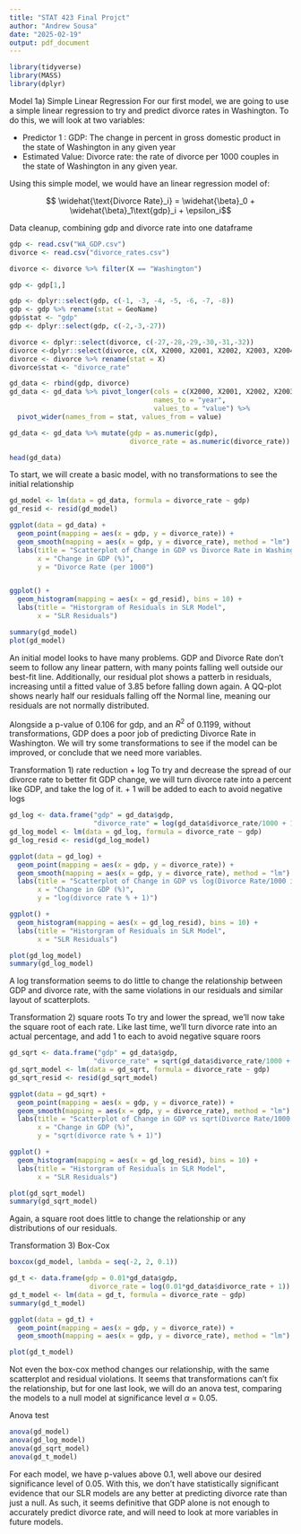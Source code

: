 ```yaml
---
title: "STAT 423 Final Projct"
author: "Andrew Sousa"
date: "2025-02-19"
output: pdf_document
---
```


```r
library(tidyverse)
library(MASS)
library(dplyr)
```

Model 1a) Simple Linear Regression
For our first model, we are going to use a simple linear regression to try and predict divorce rates in Washington. To do this, we will look at two variables:

- Predictor 1 : GDP: The change in percent in gross domestic product in the state of Washington in any given year 
- Estimated Value: Divorce rate: the rate of divorce per 1000 couples in the state of Washington in any given year.

Using this simple model, we would have an linear regression model of:

$$ \widehat{\text{Divorce Rate}_i} = \widehat{\beta}_0 + \widehat{\beta}_1\text{gdp}_i + \epsilon_i$$

Data cleanup, combining gdp and divorce rate into one dataframe
```r
gdp <- read.csv("WA_GDP.csv")
divorce <- read.csv("divorce_rates.csv")

divorce <- divorce %>% filter(X == "Washington")

gdp <- gdp[1,]

gdp <- dplyr::select(gdp, c(-1, -3, -4, -5, -6, -7, -8))
gdp <- gdp %>% rename(stat = GeoName)
gdp$stat <- "gdp"
gdp <- dplyr::select(gdp, c(-2,-3,-27))

divorce <- dplyr::select(divorce, c(-27,-28,-29,-30,-31,-32))
divorce <-dplyr::select(divorce, c(X, X2000, X2001, X2002, X2003, X2004, X2005, X2006, X2007, X2008, X2009, X2010, X2011, X2012, X2013, X2014, X2015, X2016, X2017, X2018, X2019, X2020, X2021, X2022))
divorce <- divorce %>% rename(stat = X)
divorce$stat <- "divorce_rate"

gd_data <- rbind(gdp, divorce)
gd_data <- gd_data %>% pivot_longer(cols = c(X2000, X2001, X2002, X2003, X2004, X2005, X2006, X2007, X2008, X2009, X2010, X2011, X2012, X2013, X2014, X2015, X2016, X2017, X2018, X2019, X2020, X2021, X2022),
                                    names_to = "year",
                                    values_to = "value") %>%
  pivot_wider(names_from = stat, values_from = value)

gd_data <- gd_data %>% mutate(gdp = as.numeric(gdp),
                              divorce_rate = as.numeric(divorce_rate))

head(gd_data)
```


To start, we will create a basic model, with no transformations to see the initial relationship
```r
gd_model <- lm(data = gd_data, formula = divorce_rate ~ gdp)
gd_resid <- resid(gd_model)

ggplot(data = gd_data) +
  geom_point(mapping = aes(x = gdp, y = divorce_rate)) +
  geom_smooth(mapping = aes(x = gdp, y = divorce_rate), method = "lm") +
  labs(title = "Scatterplot of Change in GDP vs Divorce Rate in Washington",
       x = "Change in GDP (%)",
       y = "Divorce Rate (per 1000")


ggplot() +
  geom_histogram(mapping = aes(x = gd_resid), bins = 10) +
  labs(title = "Historgram of Residuals in SLR Model",
       x = "SLR Residuals")

summary(gd_model)
plot(gd_model)
```
An initial model looks to have many problems. GDP and Divorce Rate don't seem to follow any linear pattern, with many points falling well outside our best-fit line. Additionally, our residual plot shows a patterb in residuals, increasing until a fitted value of 3.85 before falling down again. A QQ-plot shows nearly half our residuals falling off the Normal line, meaning our residuals are not normally distributed. 

Alongside a p-value of 0.106 for gdp, and an $R^2$ of 0.1199, without transformations, GDP does a poor job of predicting Divorce Rate in Washington. We will try some transformations to see if the model can be improved, or conclude that we need more variables.

Transformation 1) rate reduction + log
To try and decrease the spread of our divorce rate to better fit GDP change, we will turn divorce rate into a percent like GDP, and take the log of it. + 1 will be added to each to avoid negative logs 
```r
gd_log <- data.frame("gdp" = gd_data$gdp,
                     "divorce_rate" = log(gd_data$divorce_rate/1000 + 1))
gd_log_model <- lm(data = gd_log, formula = divorce_rate ~ gdp)
gd_log_resid <- resid(gd_log_model)

ggplot(data = gd_log) +
  geom_point(mapping = aes(x = gdp, y = divorce_rate)) +
  geom_smooth(mapping = aes(x = gdp, y = divorce_rate), method = "lm") +
  labs(title = "Scatterplot of Change in GDP vs log(Divorce Rate/1000 in Washington)",
       x = "Change in GDP (%)",
       y = "log(divorce rate % + 1)")

ggplot() +
  geom_histogram(mapping = aes(x = gd_log_resid), bins = 10) +
  labs(title = "Historgram of Residuals in SLR Model",
       x = "SLR Residuals")

plot(gd_log_model)
summary(gd_log_model)
```
A log transformation seems to do little to change the relationship between GDP and divorce rate, with the same violations in our residuals and similar layout of scatterplots.     

Transformation 2) square roots
To try and lower the spread, we'll now take the square root of each rate. Like last time, we'll turn divorce rate into an actual percentage, and add 1 to each to avoid negative square roors 
```r
gd_sqrt <- data.frame("gdp" = gd_data$gdp,
                     "divorce_rate" = sqrt(gd_data$divorce_rate/1000 + 1))
gd_sqrt_model <- lm(data = gd_sqrt, formula = divorce_rate ~ gdp)
gd_sqrt_resid <- resid(gd_sqrt_model)

ggplot(data = gd_sqrt) +
  geom_point(mapping = aes(x = gdp, y = divorce_rate)) +
  geom_smooth(mapping = aes(x = gdp, y = divorce_rate), method = "lm") +
  labs(title = "Scatterplot of Change in GDP vs sqrt(Divorce Rate/1000 in Washington)",
       x = "Change in GDP (%)",
       y = "sqrt(divorce rate % + 1)")

ggplot() +
  geom_histogram(mapping = aes(x = gd_log_resid), bins = 10) +
  labs(title = "Historgram of Residuals in SLR Model",
       x = "SLR Residuals")

plot(gd_sqrt_model)
summary(gd_sqrt_model)
```
Again, a square root does little to change the relationship or any distributions of our residuals.

Transformation 3) Box-Cox
```r
boxcox(gd_model, lambda = seq(-2, 2, 0.1))

gd_t <- data.frame(gdp = 0.01*gd_data$gdp,
                    divorce_rate = log(0.01*gd_data$divorce_rate + 1))
gd_t_model <- lm(data = gd_t, formula = divorce_rate ~ gdp)
summary(gd_t_model)

ggplot(data = gd_t) +
  geom_point(mapping = aes(x = gdp, y = divorce_rate)) +
  geom_smooth(mapping = aes(x = gdp, y = divorce_rate), method = "lm")

plot(gd_t_model)
```
Not even the box-cox method changes our relationship, with the same scatterplot and residual violations. It seems that transformations can't fix the relationship, but for one last look, we will do an anova test, comparing the models to a null model at significance level $\alpha$ = 0.05.

Anova test
```r
anova(gd_model)
anova(gd_log_model)
anova(gd_sqrt_model)
anova(gd_t_model)
```
For each model, we have p-values above 0.1, well above our desired significance level of 0.05. With this, we don't have statistically significant evidence that our SLR models are any better at predicting divorce rate than just a null. As such, it seems definitive that GDP alone is not enough to accurately predict divorce rate, and will need to look at more variables in future models.  

